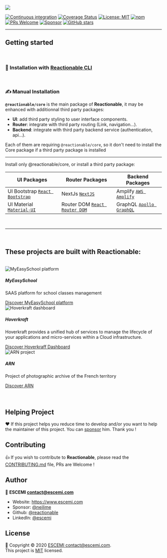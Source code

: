 
<Meta title="Home" />

[![](https://repository-images.githubusercontent.com/215304880/02830f80-f11d-11e9-893a-20a50b13e17c)](/)

[![Continuous integration](https://github.com/reactionable/reactionable/workflows/Continuous%20Integration/badge.svg)](https://github.com/reactionable/reactionable/actions?query=workflow%3A%22Continuous+Integration%22)
[![Coverage Status](https://codecov.io/gh/reactionable/reactionable/branch/master/graph/badge.svg)](https://codecov.io/gh/reactionable/reactionable)
[![License: MIT](https://img.shields.io/badge/License-MIT-yellow.svg)](https://github.com/reactionable/reactionable/blob/master/LICENSE)
[![npm](https://img.shields.io/npm/v/@reactionable/core)](https://www.npmjs.com/search?q=%40reactionable)
[![PRs Welcome](https://img.shields.io/badge/PRs-welcome-brightgreen.svg)](CONTRIBUTING.md)
[![Sponsor](https://img.shields.io/badge/%E2%9D%A4-Sponsor-ff69b4)](https://github.com/sponsors/neilime)
[![GitHub stars](https://img.shields.io/github/stars/reactionable/reactionable?logo=github)](https://github.com/reactionable/reactionable)

---

## Getting started

<br />

### 🤖 Installation with [Reactionable CLI](https://reactionable.github.io/reactionable-cli/)

<br />

### ✍️ Manual Installation

**`@reactionable/core`** is the main package of **Reactionable**, it may be enhanced with additionnal third party packages:

- **UI**: add third party styling to user interface components.
- **Router**: integrate with third party routing (Link, navigation...).
- **Backend**: integrate with third party backend service (authentication, api...).

Each of them are requiring `@reactionable/core`, so it don't need to install the Core package if a third party package is installed

---

Install only <LinkTo kind="Core/Home">@reactionable/core</LinkTo>, or install a third party package:

| UI Packages                                                                                                    | Router Packages                                                                                                         | Backend Packages                                                                                           |
| -------------------------------------------------------------------------------------------------------------- | ----------------------------------------------------------------------------------------------------------------------- | ---------------------------------------------------------------------------------------------------------- |
| <LinkTo kind="UI Bootstrap/Home">UI Bootstrap</LinkTo> [`React Bootstrap`](https://react-bootstrap.github.io/) | <LinkTo kind="NextJs/Home">NextJs</LinkTo> [`NextJS`](https://nextjs.org/)                                              | <LinkTo kind="Amplify/Home">Amplify</LinkTo> [`AWS Amplify`](https://docs.amplify.aws/)                    |
| <LinkTo kind="UI Material/Home">UI Material</LinkTo> [`Material-UI`](https://material-ui.com/)                 | <LinkTo kind="Router DOM/Home">Router DOM</LinkTo> [`React Router DOM`](https://reactrouter.com/web/guides/quick-start) | <LinkTo kind="GraphQL/Home">GraphQL</LinkTo> [`Apollo GraphQL`](https://www.apollographql.com/docs/react/) |

<br />

---

<br />

## These projects are built with **Reactionable**:

<br />
<div className="card-deck">
  <div className="card">
    <img
      className="card-img-top"
      src="https://via.placeholder.com/150x100?text=MyEasySchool"
      alt="MyEasySchool platform"
    />
    <div className="card-body">
      <h5 className="card-title">MyEasySchool</h5>
      <p className="card-text">SAAS platform for school classes management</p>
    </div>
    <div className="card-footer">
      <a href="https://master.d2esspr3nj3mny.amplifyapp.com/" className="btn btn-outline-dark">
        Discover MyEasySchool platform
      </a>
    </div>
  </div>
  <div className="card">
    <img
      className="card-img-top"
      src="https://via.placeholder.com/150x100?text=Hoverkraft.sh"
      alt="Hoverkraft dashboard"
    />
    <div className="card-body">
      <h5 className="card-title">Hoverkraft</h5>
      <p className="card-text">
        Hoverkraft provides a unified hub of services to manage the lifecycle of your applications
        and micro-services within a Cloud infrastructure.
      </p>
    </div>
    <div className="card-footer">
      <a href="https://hoverkraft.sh/" className="btn btn-outline-dark">
        Discover Hoverkraff Dashboard
      </a>
    </div>
  </div>
  <div className="card">
    <img
      className="card-img-top"
      src="https://via.placeholder.com/150x100?text=ARN"
      alt="ARN project"
    />
    <div className="card-body">
      <h5 className="card-title">ARN</h5>
      <p className="card-text">Project of photographic archive of the French territory</p>
    </div>
    <div className="card-footer">
      <a href="https://www.archive-arn.fr/" className="btn btn-outline-dark">
        Discover ARN
      </a>
    </div>
  </div>
</div>

<br />
<br />

## Helping Project

❤️ If this project helps you reduce time to develop and/or you want to help the maintainer of this project. You can [sponsor](https://github.com/sponsors/neilime) him. Thank you !

## Contributing

👍 If you wish to contribute to **Reactionable**, please read the [CONTRIBUTING.md](CONTRIBUTING.md) file, PRs are Welcome !

## Author

🏢 **ESCEMI <contact@escemi.com>**

- Website: https://www.escemi.com
- Sponsor: [@neilime](https://github.com/sponsors/)
- Github: [@reactionable](https://github.com/reactionable)
- LinkedIn: [@escemi](https://www.linkedin.com/company/escemi)

## License

📝 Copyright © 2020 [ESCEMI <contact@escemi.com>](https://www.escemi.com).<br />
This project is [MIT](https://github.com/reactionable/reactionable/blob/master/LICENSE) licensed.
